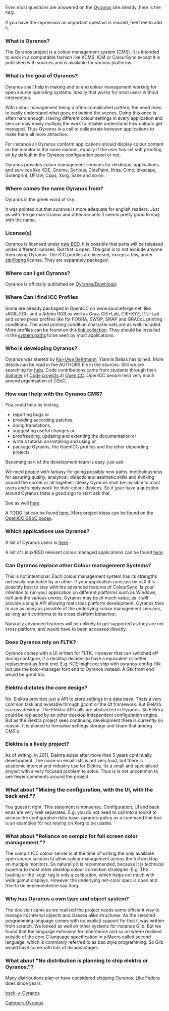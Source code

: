 Even most questions are answered on the [http://www.oyranos.org Oyranos] site already, here is the FAQ.

If you have the impression an important question is missed, feel free to add it.


=== What is Oyranos? ===
The Oyranos project is a colour management system (CMS). It is intended to work in a comparable fashion like KCMS, ICM or ColourSync except it is published with sources and is available for various platforms.

=== What is the goal of Oyranos? ===
Oyranos shall help in making end to end colour management working for open source operating systems. Ideally that works for most users without intervention.

With colour management being a often complicated pattern, the need rises to easily understand what goes on behind the scenes. Doing this once is often hard enough. Having different colour settings in every application and service may easily multiply the work to reliable understand how colours get managed. Thus Oyranos is a call to collaborate between applications to make them all more attractive.

For instance all Oyranos conform applications should display colour content on the monitor in the same manner, equally if the user has set soft proofing on by default in the Oyranos configuration panel or not.

Oyranos provides colour management services for desktops, applications and services like KDE, Gnome, Scribus, CinePaint, Krita, Gimp, Inkscape, Gutenprint, UFraw, Cups, Xorg, Sane and so on.

=== Where comes the name Oyranos from? ===
Oyranos is the greek word of sky.

It was pointed out that ouranos is more adequate for english readers. Just as with the german Uranos and other variants it seems pretty good to stay with the name.

=== License(s) ===
Oyranos is licensed under [http://opensource.org/licenses/bsd-license.php new BSD]. It is possible that parts will be released under different licenses. But that is open. The goal is to not exclude anyone from using Oyranos. The ICC profiles are licensed, except a few, under [http://opensource.org/licenses/zlib-license.php zip/libpng] license. They are separately packaged.

=== Where can I get Oyranos? ===
Oyranos is officially published on [[Oyranos/Download]].

=== Where Can I find ICC Profiles ===
Some are already packaged in OpenICC on www.sourceforge.net, like sRGB, ECI- and a Adobe RGB as well as Gray, CIE*Lab, CIE*XYZ, ITU-Lab and some press profiles like for FOGRA, SWOP, SNAP and GRACoL printing conditions. The used printing condition character sets are as well included. More profiles can be found on this [http://www.behrmann.name/index.php?option=com_weblinks&catid=73&Itemid=95 link collection]. They should be installed in the [[OpenIccDirectoryProposal|system paths]] to be seen by most applications.

=== Who is developing Oyranos? ===
Oyranos was started by [http://www.behrmann.name Kai-Uwe Behrmann]. Yiannis Belias has joined. More details can be read in the AUTHORS file in the sources. Still we are searching for [[#How_can_I_help_with_the_Oyranos_CMS.3F|help]].
Code contributions came from students through their [http://www.freedesktop.org/wiki/OpenIcc/ColorManagementNearX Summer] of [http://code.google.com/p/google-summer-of-code-2008-openicc/downloads/list Code] [http://freedesktop.org/wiki/OpenIccForGoogleSoC2008 projects] at [[OpenICC]]. OpenICC people help very much around organisation of GSoC.

=== How can I help with the Oyranos CMS? ===
You could help by testing, 
* reporting bugs or 
* providing according patches,
* doing translations,
* suggesting useful changes or
* proofreading, updating and extenting the documentation or
* write a tutorial on installing and using or
* package Oyranos, the OpenICC profiles and the other depending projects

Becoming part of the development team is easy, just ask.

We need people with fantasy for going possibly new paths, meticulousness for assuring quality, analytical, didactic and aesthetic skills and thinking around the corner or all together. Ideally Oyranos shall be invisible to most users and simply work for their colour devices. So if your have a question around Oyranos thats a good sign to start ask that.

See as well [[Oyranos#Development|here]].

A TODO list can be found [[Oyranos/FeatureWish|here]]. More project ideas can be found on the [http://www.freedesktop.org/wiki/OpenIcc/GoogleSoC2009 OpenICC GSoC pages].

=== Which applications use Oyranos? ===
A list of Oyranos users is [http://www.oyranos.org/#audience here].

A list of Linux/BSD relevant colour managed applications can be found [http://www.oyranos.org/wiki/index.php?title=Applications here].

=== Can Oyranos replace other Colour management Systems? ===
This is not intentional. Each colour management system has its strengths not easily reachable by an other. If your application runs just on osX it is possibly best to stay with the advanced features of ColourSync. Is your intention to run your application on different platforms such as Windows, osX and the various unixes, Oyranos may be of much value, as it will provide a single API allowing real cross platform development. Oyranos tries to use as many as possible of the underlying colour management services, as long as it conforms to its cross platform behaviour. 

Naturally advanced features will be unlikely to get supported as they are not cross platform, and would have to been accessed directly.

=== Does Oyranos rely on FLTK? ===
Oyranos comes with a UI written for FLTK. However that can switched off  during configure, if a desktop decides to have a equivalent or better replacement as front end.
E.g. KDE might not ship with oyranos-config-fltk but use the kolor-manager font end to Oyranos instead.
A Gtk front end would be great too.

=== Elektra dictates the core design? ===
No. Elektra provides just a API to store settings in a data base. Thats a very common task and available through gconf or the Qt framework. But Elektra is cross desktop. The Elektra API calls are abstracted in Oyranos. So Elektra could be replaced by an other desktop independent configuration engine. But as the Elektra project sees continuing development there is 
currently no reason. It is planed to formalise settings storage and share that among CMS's.

=== Elektra is a lively project? ===
As of writing, in 2011, Elektra exists after more than 5 years continually development. The noise on email lists is not very loud, but there is academic interest and industry use for Elektra. Its a small and specialised project with a very focused problem to solve. Thus is is not uncommon to see fewer comments around the project.

=== What about "Mixing the configuration, with the UI, with the back end."? ===
You guess it right. This statement is nonsense. Configuration, UI and 
back ends are very well separated. E.g. you do not need to call into a toolkit
to access the configuration data base. oyranos-policy as a command line tool
is an examples for not relying on Xorg to be usable.

=== What about "Reliance on compiz for full screen color management."? ===
The compiz ICC colour server is at the time of writing the only available
open source solution to allow colour management across the full desktop on multiple 
monitors. So naturally it is recommended, because it is
technical superior to most other desktop colour correction strategies. E.g. The 
loading or the 'vcgt' tag is only a calibration, which helps not much with wide 
gamut displays.
However the underlying net-color spec is open and free to be implemented in say
Xorg.

=== Why has Oyranos a own type and object system? ===
The decision came as we realised the project needs some efficient way to
manage its internal objects and classes alike structures. As the selected 
programming language comes with no explicit support for that it was written
from scratch. We looked as well on other systems for instance Glib. But we found
that the language extension for inheritance and so on where realised outside of
the core C language specification in a Macro called second language, which is
commonly referred to as bad style programming. So Glib would have
come with lots of disadvantages.

=== What about "No distribution is planning to ship elektra or Oyranos."? ===
Many distributions plan or have considered shipping Oyranos. Like  Fedora does
since years.



[[Oyranos|back -> Oyranos]]
[[Category:Oyranos]]